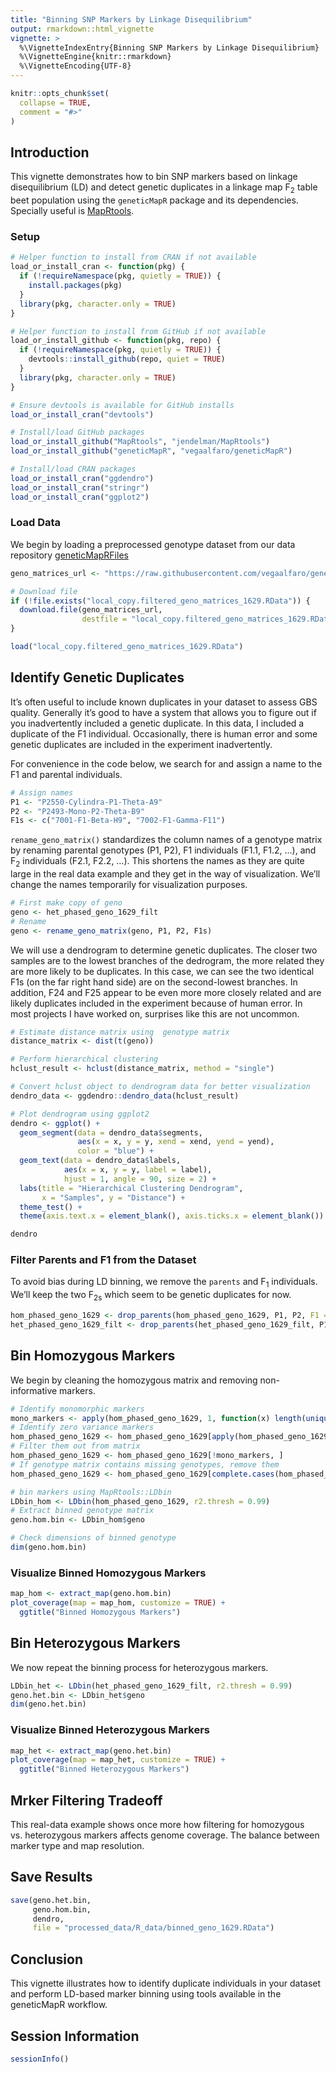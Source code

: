 ```yaml
---
title: "Binning SNP Markers by Linkage Disequilibrium"
output: rmarkdown::html_vignette
vignette: >
  %\VignetteIndexEntry{Binning SNP Markers by Linkage Disequilibrium}
  %\VignetteEngine{knitr::rmarkdown}
  %\VignetteEncoding{UTF-8}
---
```


```r
knitr::opts_chunk$set(
  collapse = TRUE,
  comment = "#>"
)
```

## Introduction

This vignette demonstrates how to bin SNP markers based on linkage disequilibrium (LD) and detect genetic duplicates in a linkage map F~2~ table beet population using the `geneticMapR` package and its dependencies. Specially useful is [MapRtools](https://github.com/jendelman/MapRtools).

### Setup

```r

# Helper function to install from CRAN if not available
load_or_install_cran <- function(pkg) {
  if (!requireNamespace(pkg, quietly = TRUE)) {
    install.packages(pkg)
  }
  library(pkg, character.only = TRUE)
}

# Helper function to install from GitHub if not available
load_or_install_github <- function(pkg, repo) {
  if (!requireNamespace(pkg, quietly = TRUE)) {
    devtools::install_github(repo, quiet = TRUE)
  }
  library(pkg, character.only = TRUE)
}

# Ensure devtools is available for GitHub installs
load_or_install_cran("devtools")

# Install/load GitHub packages
load_or_install_github("MapRtools", "jendelman/MapRtools")
load_or_install_github("geneticMapR", "vegaalfaro/geneticMapR")

# Install/load CRAN packages
load_or_install_cran("ggdendro")
load_or_install_cran("stringr")
load_or_install_cran("ggplot2")

```

### Load Data

We begin by loading a preprocessed genotype dataset from our data repository [geneticMapRFiles](https://github.com/vegaalfaro/geneticMapRFiles) 

```r
geno_matrices_url <- "https://raw.githubusercontent.com/vegaalfaro/geneticMapRFiles/main/R_data/filtered_geno_matrices_1629.RData"

# Download file
if (!file.exists("local_copy.filtered_geno_matrices_1629.RData")) {
  download.file(geno_matrices_url, 
                destfile = "local_copy.filtered_geno_matrices_1629.RData")
}

load("local_copy.filtered_geno_matrices_1629.RData")
```

## Identify Genetic Duplicates

It’s often useful to include known duplicates in your dataset to assess GBS quality. Generally it's good to have a system that allows you to figure out if you inadvertently included a genetic duplicate. In this data, I included a duplicate of the F1 individual. Occasionally, there is human error and some genetic duplicates are included in the experiment inadvertently.  

For convenience in the code below, we search for and assign a name to the F1 and parental individuals.

```r
# Assign names
P1 <- "P2550-Cylindra-P1-Theta-A9"
P2 <- "P2493-Mono-P2-Theta-B9"
F1s <- c("7001-F1-Beta-H9", "7002-F1-Gamma-F11") 
```

`rename_geno_matrix()` standardizes the column names of a genotype matrix by renaming parental genotypes (P1, P2), F1 individuals (F1.1, F1.2, ...), and F~2~ individuals (F2.1, F2.2, ...). This shortens the names as they are quite large in the real data example and they get in the way of visualization. We'll change the names temporarily for visualization purposes.

```r
# First make copy of geno
geno <- het_phased_geno_1629_filt
# Rename
geno <- rename_geno_matrix(geno, P1, P2, F1s)
```

We will use a dendrogram to determine genetic duplicates. The closer two samples are to the lowest branches of the dedrogram, the more related they are more likely to be duplicates. In this case, we can see the two identical F1s (on the far right hand side) are on the second-lowest branches. In addition, F24 and F25 appear to be even more more closely related and are likely duplicates included in the experiment because of human error. In most projects I have worked on, surprises like this are not uncommon. 

```r
# Estimate distance matrix using  genotype matrix
distance_matrix <- dist(t(geno))

# Perform hierarchical clustering
hclust_result <- hclust(distance_matrix, method = "single")

# Convert hclust object to dendrogram data for better visualization
dendro_data <- ggdendro::dendro_data(hclust_result)

# Plot dendrogram using ggplot2
dendro <- ggplot() +
  geom_segment(data = dendro_data$segments, 
               aes(x = x, y = y, xend = xend, yend = yend), 
               color = "blue") +
  geom_text(data = dendro_data$labels, 
            aes(x = x, y = y, label = label), 
            hjust = 1, angle = 90, size = 2) +
  labs(title = "Hierarchical Clustering Dendrogram",
       x = "Samples", y = "Distance") +
  theme_test() +
  theme(axis.text.x = element_blank(), axis.ticks.x = element_blank())

dendro
```


### Filter Parents and F1 from the Dataset

To avoid bias during LD binning, we remove the `parents` and F~1~ individuals. We'll keep the two F~2s~ which seem to be genetic duplicates for now.

```r
hom_phased_geno_1629 <- drop_parents(hom_phased_geno_1629, P1, P2, F1 = F1s)
het_phased_geno_1629_filt <- drop_parents(het_phased_geno_1629_filt, P1, P2, F1 = F1s)
```

## Bin Homozygous Markers

We begin by cleaning the homozygous matrix and removing non-informative markers.

```r
# Identify monomorphic markers
mono_markers <- apply(hom_phased_geno_1629, 1, function(x) length(unique(na.omit(x))) == 1)
# Identify zero variance markers
hom_phased_geno_1629 <- hom_phased_geno_1629[apply(hom_phased_geno_1629, 1, var) > 0, ]
# Filter them out from matrix
hom_phased_geno_1629 <- hom_phased_geno_1629[!mono_markers, ]
# If genotype matrix contains missing genotypes, remove them
hom_phased_geno_1629 <- hom_phased_geno_1629[complete.cases(hom_phased_geno_1629), ]

# bin markers using MapRtools::LDbin
LDbin_hom <- LDbin(hom_phased_geno_1629, r2.thresh = 0.99)
# Extract binned genotype matrix
geno.hom.bin <- LDbin_hom$geno

# Check dimensions of binned genotype
dim(geno.hom.bin)

```

### Visualize Binned Homozygous Markers

```r
map_hom <- extract_map(geno.hom.bin)
plot_coverage(map = map_hom, customize = TRUE) + 
  ggtitle("Binned Homozygous Markers")

```

## Bin Heterozygous Markers
We now repeat the binning process for heterozygous markers.

```r
LDbin_het <- LDbin(het_phased_geno_1629_filt, r2.thresh = 0.99)
geno.het.bin <- LDbin_het$geno
dim(geno.het.bin)

```

### Visualize Binned Heterozygous Markers

```r
map_het <- extract_map(geno.het.bin)
plot_coverage(map = map_het, customize = TRUE) + 
  ggtitle("Binned Heterozygous Markers")

```

## Mrker Filtering Tradeoff
This real-data example shows once more how filtering for homozygous vs. heterozygous markers affects genome coverage. The balance between marker type and map resolution.

## Save Results

```r
save(geno.het.bin, 
     geno.hom.bin,  
     dendro,
     file = "processed_data/R_data/binned_geno_1629.RData")

```

## Conclusion

This vignette illustrates how to identify duplicate individuals in your dataset and perform LD-based marker binning using tools available in the geneticMapR workflow.

## Session Information

```r
sessionInfo()
```
